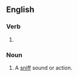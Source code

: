 ==English==
{{wikipedia}}

===Verb===
{{head|en|verb form}}

# {{present participle of|en|sniff|nocat=1}}

===Noun===
{{en-noun}}

# A [[sniff]] sound or action.